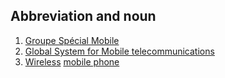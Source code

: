 ==Abbreviation and noun==

#[[Groupe Spécial Mobile]]
#[[Global System for Mobile telecommunications]]
#[[Wireless]] [[mobile phone]]